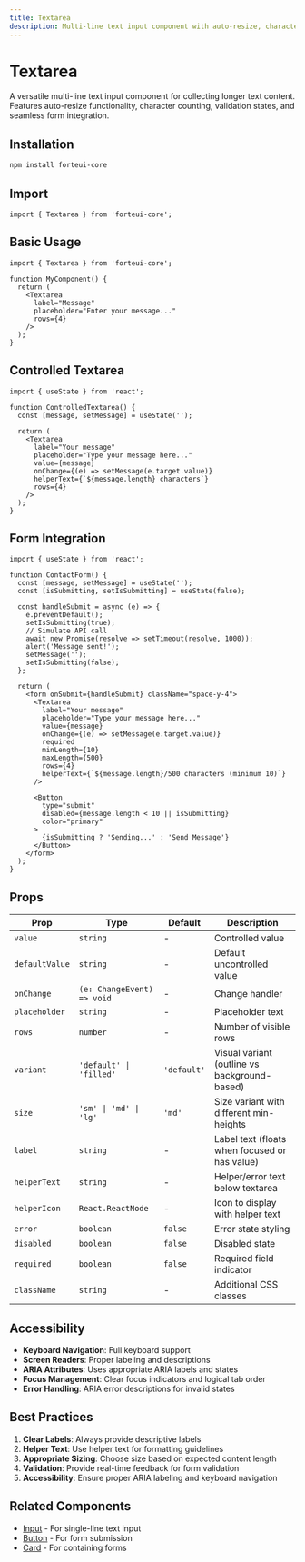 ```yaml
---
title: Textarea
description: Multi-line text input component with auto-resize, character limits, validation states, and form integration.
---
```


# Textarea

A versatile multi-line text input component for collecting longer text content. Features auto-resize functionality, character counting, validation states, and seamless form integration.

## Installation

```bash
npm install forteui-core
```

## Import

```tsx
import { Textarea } from 'forteui-core';
```

## Basic Usage

```tsx
import { Textarea } from 'forteui-core';

function MyComponent() {
  return (
    <Textarea 
      label="Message"
      placeholder="Enter your message..."
      rows={4}
    />
  );
}
```

<DynamicTextareaShowcase />

## Controlled Textarea

```tsx
import { useState } from 'react';

function ControlledTextarea() {
  const [message, setMessage] = useState('');
  
  return (
    <Textarea 
      label="Your message"
      placeholder="Type your message here..."
      value={message}
      onChange={(e) => setMessage(e.target.value)}
      helperText={`${message.length} characters`}
      rows={4}
    />
  );
}
```
## Form Integration

```tsx
import { useState } from 'react';

function ContactForm() {
  const [message, setMessage] = useState('');
  const [isSubmitting, setIsSubmitting] = useState(false);
  
  const handleSubmit = async (e) => {
    e.preventDefault();
    setIsSubmitting(true);
    // Simulate API call
    await new Promise(resolve => setTimeout(resolve, 1000));
    alert('Message sent!');
    setMessage('');
    setIsSubmitting(false);
  };
  
  return (
    <form onSubmit={handleSubmit} className="space-y-4">
      <Textarea 
        label="Your message"
        placeholder="Type your message here..."
        value={message}
        onChange={(e) => setMessage(e.target.value)}
        required
        minLength={10}
        maxLength={500}
        rows={4}
        helperText={`${message.length}/500 characters (minimum 10)`}
      />
      
      <Button 
        type="submit" 
        disabled={message.length < 10 || isSubmitting}
        color="primary"
      >
        {isSubmitting ? 'Sending...' : 'Send Message'}
      </Button>
    </form>
  );
}
```

## Props

| Prop | Type | Default | Description |
|------|------|---------|-------------|
| `value` | `string` | - | Controlled value |
| `defaultValue` | `string` | - | Default uncontrolled value |
| `onChange` | `(e: ChangeEvent) => void` | - | Change handler |
| `placeholder` | `string` | - | Placeholder text |
| `rows` | `number` | - | Number of visible rows |
| `variant` | `'default' \| 'filled'` | `'default'` | Visual variant (outline vs background-based) |
| `size` | `'sm' \| 'md' \| 'lg'` | `'md'` | Size variant with different min-heights |
| `label` | `string` | - | Label text (floats when focused or has value) |
| `helperText` | `string` | - | Helper/error text below textarea |
| `helperIcon` | `React.ReactNode` | - | Icon to display with helper text |
| `error` | `boolean` | `false` | Error state styling |
| `disabled` | `boolean` | `false` | Disabled state |
| `required` | `boolean` | `false` | Required field indicator |
| `className` | `string` | - | Additional CSS classes |

## Accessibility

- **Keyboard Navigation**: Full keyboard support
- **Screen Readers**: Proper labeling and descriptions
- **ARIA Attributes**: Uses appropriate ARIA labels and states
- **Focus Management**: Clear focus indicators and logical tab order
- **Error Handling**: ARIA error descriptions for invalid states

## Best Practices

1. **Clear Labels**: Always provide descriptive labels
2. **Helper Text**: Use helper text for formatting guidelines
3. **Appropriate Sizing**: Choose size based on expected content length
4. **Validation**: Provide real-time feedback for form validation
5. **Accessibility**: Ensure proper ARIA labeling and keyboard navigation

## Related Components

- [Input](/docs/components/input) - For single-line text input
- [Button](/docs/components/button) - For form submission
- [Card](/docs/components/card) - For containing forms